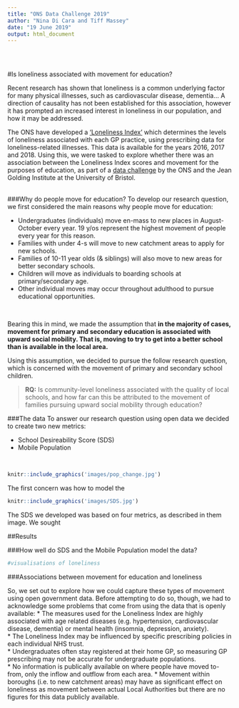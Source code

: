 ---
title: "ONS Data Challenge 2019"
author: "Nina Di Cara and Tiff Massey"
date: "19 June 2019"
output: html_document
---

```{r setup, echo=FALSE}


```

<br>

#Is loneliness associated with movement for education?

Recent research has shown that loneliness is a common underlying factor for many physical illnesses, such as cardiovascular disease, dementia... A direction of causality has not been established for this association, however it has prompted an increased interest in loneliness in our population, and how it may be addressed.  

The ONS have developed a ['Loneliness Index'](https://datasciencecampus.ons.gov.uk/developing-a-loneliness-prescription-index/) which determines the levels of loneliness associated with each GP practice, using prescribing data for loneliness-related illnesses. This data is available for the years 2016, 2017 and 2018. Using this, we were tasked to explore whether there was an association between the Loneliness Index scores and movement for the purposes of education, as part of a [data challenge](https://www.bristol.ac.uk/golding/get-involved/competitions/loneliness-and-movement-for-education-competition/) by the ONS and the Jean Golding Institute at the University of Bristol. 
<br><br>

###Why do people move for education?
To develop our research question, we first considered the main reasons why people move for education:

* Undergraduates (individuals) move en-mass to new places in August-October every year. 19 y/os represent the highest movement of people every year for this reason.  
* Families with under 4-s will move to new catchment areas to apply for new schools.  
* Families of 10-11 year olds (& siblings) will also move to new areas for better secondary schools.  
* Children will move as individuals to boarding schools at primary/secondary age.  
* Other individual moves may occur throughout adulthood to pursue educational opportunities.  

<br>

Bearing this in mind, we made the assumption that **in the majority of cases, movement for primary and  secondary education is associated with upward social mobility. That is, moving to try to get into a better school than is available in the local area.**

Using this assumption, we decided to pursue the follow research question, which is concerned with the movement of primary and secondary school children. 


> **RQ:** Is community-level loneliness associated with the quality of local schools, and how far can this be attributed to the movement of families pursuing upward social mobility through education?


###The data
To answer our research question using open data we decided to create two new metrics:  

* School Desireability Score (SDS)  
* Mobile Population  

<br>

```{r pop_change, echo=FALSE, out.width='25%'}
knitr::include_graphics('images/pop_change.jpg')
```

The first concern was how to model the 


```{r SDS, echo=FALSE, out.width='60%'}
knitr::include_graphics('images/SDS.jpg')
```



The SDS we developed was based on four metrics, as described in them image. We sought 



##Results


###How well do SDS and the Mobile Population model the data?

```{r }
#visualisations of loneliness

```


###Associations between movement for education and loneliness


So, we set out to explore how we could capture these types of movement using open government data. Before attempting to do so, though, we had to acknowledge some problems that come from using the data that is openly available: 
* The measures used for the Loneliness Index are highly associated with age related diseases (e.g. hypertension, cardiovascular disease, dementia) or mental health (insomnia, depression, anxiety).  
* The Loneliness Index may be influenced by specific prescribing policies in each individual NHS trust.  
* Undergraduates often stay registered at their home GP, so measuring GP prescribing may not be accurate for undergraduate populations.  
* No information is publically available on where people have moved to-from, only the inflow and outflow from each area. 
* Movement within boroughs (i.e. to new catchment areas) may have as significant effect on loneliness as movement between actual Local Authorities but there are no figures for this data publicly available.  
